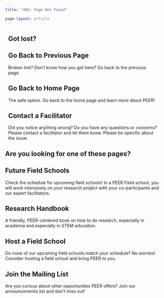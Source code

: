 ```yaml
---
title: "404: Page Not Found"

page-layout: article
---
```


:::{.quarto-listing .quarto-listing-container-grid}

:::{.list .grid .quarto-listing-cols-6}


:::{.g-col-2}

:::{.text-black .bg-info .border .border-2 .border-info style="--bs-bg-opacity: .5; padding: 0px 10px 0px 10px; border-radius: 10px;" }

## Got lost?

:::{.quarto-listing .quarto-listing-container-grid}

:::{.list .grid .quarto-listing-cols-2}

:::{.g-col-1 .card .card-body .quarto-grid-link}

## Go Back to Previous Page

[Broken link? Don't know how you got here? Go back to the previous page.](javascript:history.back()){.stretched-link style="color: inherit; text-decoration: inherit;"}

:::

:::{.g-col-1 .card .card-body .quarto-grid-link}

## Go Back to Home Page

[The safe option. Go back to the home page and learn more about PEER!](javascript:history.back()){.stretched-link style="color: inherit; text-decoration: inherit;"}

:::

:::{.g-col-2 .card .card-body .quarto-grid-link}

## Contact a Facilitator

[Did you notice anything wrong? Do you have any questions or concerns? Please contact a facilitator and let them know. Please be specific about the issue.](contact.qmd){.stretched-link style="color: inherit; text-decoration: inherit;"}

:::

:::

:::

:::

:::

:::{.g-col-4}

## Are you looking for one of these pages?

:::{.quarto-listing .quarto-listing-container-grid}

:::{.list .grid .quarto-listing-cols-3}

:::{.g-col-1 .card .card-body .quarto-grid-link}

## Future Field Schools

[Check the schedule for upcoming field schools! In a PEER Field school, you will work intensively on your research project with your co-participants and our expert facilitators.](schools/#upcoming-field-schools){.stretched-link style="color: inherit; text-decoration: inherit;"}

:::

:::{.g-col-1 .card .card-body .quarto-grid-link}

## Research Handbook

[A friendly, PEER-centered book on how to do research, especially in academia and especially in STEM education.](https://handbook.zaposa.com/){.stretched-link style="color: inherit; text-decoration: inherit;"}

:::

:::{.g-col-1 .card .card-body .quarto-grid-link}

## Host a Field School

[Do none of our upcoming field schools match your schedule? No worries! Consider hosting a field school and bring PEER to you.](model/localhost.qmd){.stretched-link style="color: inherit; text-decoration: inherit;"}

:::

:::{.g-col-1 .card .card-body .quarto-grid-link}

## Join the Mailing List

[Are you curious about other opportunities PEER offers? Join our announcements list and don't miss out!](contact.qmd#i-want-to-join-the-mailing-list){.stretched-link style="color: inherit; text-decoration: inherit;"}

:::

:::


:::

:::

:::

:::